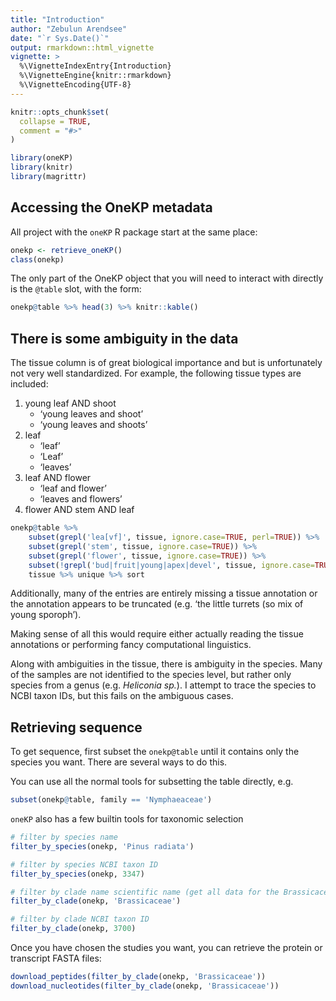 ```yaml
---
title: "Introduction"
author: "Zebulun Arendsee"
date: "`r Sys.Date()`"
output: rmarkdown::html_vignette
vignette: >
  %\VignetteIndexEntry{Introduction}
  %\VignetteEngine{knitr::rmarkdown}
  %\VignetteEncoding{UTF-8}
---
```


```r
knitr::opts_chunk$set(
  collapse = TRUE,
  comment = "#>"
)
```

```r
library(oneKP)
library(knitr)
library(magrittr)
```

## Accessing the OneKP metadata

All project with the `oneKP` R package start at the same place:

```r
onekp <- retrieve_oneKP()
class(onekp)
```

The only part of the OneKP object that you will need to interact with directly
is the `@table` slot, with the form:

```r
onekp@table %>% head(3) %>% knitr::kable()
```

## There is some ambiguity in the data

The tissue column is of great biological importance and but is unfortunately
not very well standardized. For example, the following tissue types are included:

 1. young leaf AND shoot
    - 'young leaves and shoot'
    - 'young leaves and shoots'
 2. leaf
    - 'leaf'
    - 'Leaf'
    - 'leaves'
 3. leaf AND flower
    - 'leaf and flower'
    - 'leaves and flowers'
 4. flower AND stem AND leaf

```r
onekp@table %>%
    subset(grepl('lea[vf]', tissue, ignore.case=TRUE, perl=TRUE)) %>%
    subset(grepl('stem', tissue, ignore.case=TRUE)) %>%
    subset(grepl('flower', tissue, ignore.case=TRUE)) %>%
    subset(!grepl('bud|fruit|young|apex|devel', tissue, ignore.case=TRUE, perl=TRUE)) %$%
    tissue %>% unique %>% sort
```

Additionally, many of the entries are entirely missing a tissue annotation or
the annotation appears to be truncated (e.g. 'the little turrets (so mix of
young sporoph').

Making sense of all this would require either actually reading the tissue
annotations or performing fancy computational linguistics.

Along with ambiguities in the tissue, there is ambiguity in the species. Many
of the samples are not identified to the species level, but rather only species
from a genus (e.g. *Heliconia sp.*). I attempt to trace the species to NCBI
taxon IDs, but this fails on the ambiguous cases.

## Retrieving sequence

To get sequence, first subset the `onekp@table` until it contains only the
species you want. There are several ways to do this.

You can use all the normal tools for subsetting the table directly, e.g.

```r
subset(onekp@table, family == 'Nymphaeaceae')
```

`oneKP` also has a few builtin tools for taxonomic selection


```r
# filter by species name
filter_by_species(onekp, 'Pinus radiata')

# filter by species NCBI taxon ID
filter_by_species(onekp, 3347)

# filter by clade name scientific name (get all data for the Brassicaceae family)
filter_by_clade(onekp, 'Brassicaceae')

# filter by clade NCBI taxon ID
filter_by_clade(onekp, 3700)
```

Once you have chosen the studies you want, you can retrieve the protein or
transcript FASTA files:

```r
download_peptides(filter_by_clade(onekp, 'Brassicaceae'))
download_nucleotides(filter_by_clade(onekp, 'Brassicaceae'))
```
